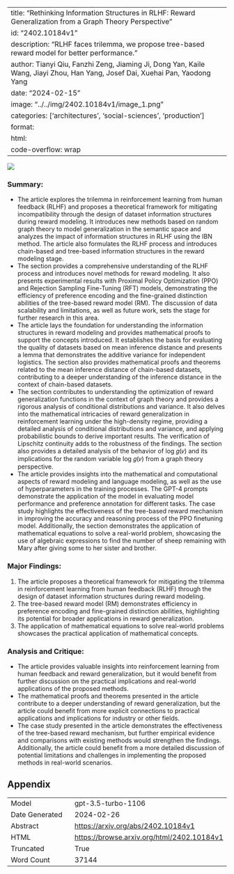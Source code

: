 
---
title: "Rethinking Information Structures in RLHF: Reward Generalization from a Graph Theory Perspective"
id: "2402.10184v1"
description: "RLHF faces trilemma, we propose tree-based reward model for better performance."
author: Tianyi Qiu, Fanzhi Zeng, Jiaming Ji, Dong Yan, Kaile Wang, Jiayi Zhou, Han Yang, Josef Dai, Xuehai Pan, Yaodong Yang
date: "2024-02-15"
image: "../../img/2402.10184v1/image_1.png"
categories: ['architectures', 'social-sciences', 'production']
format:
  html:
    code-overflow: wrap
---

![](../../img/2402.10184v1/image_1.png)

### Summary:
- The article explores the trilemma in reinforcement learning from human feedback (RLHF) and proposes a theoretical framework for mitigating incompatibility through the design of dataset information structures during reward modeling. It introduces new methods based on random graph theory to model generalization in the semantic space and analyzes the impact of information structures in RLHF using the IBN method. The article also formulates the RLHF process and introduces chain-based and tree-based information structures in the reward modeling stage.
- The section provides a comprehensive understanding of the RLHF process and introduces novel methods for reward modeling. It also presents experimental results with Proximal Policy Optimization (PPO) and Rejection Sampling Fine-Tuning (RFT) models, demonstrating the efficiency of preference encoding and the fine-grained distinction abilities of the tree-based reward model (RM). The discussion of data scalability and limitations, as well as future work, sets the stage for further research in this area.
- The article lays the foundation for understanding the information structures in reward modeling and provides mathematical proofs to support the concepts introduced. It establishes the basis for evaluating the quality of datasets based on mean inference distance and presents a lemma that demonstrates the additive variance for independent logistics. The section also provides mathematical proofs and theorems related to the mean inference distance of chain-based datasets, contributing to a deeper understanding of the inference distance in the context of chain-based datasets.
- The section contributes to understanding the optimization of reward generalization functions in the context of graph theory and provides a rigorous analysis of conditional distributions and variance. It also delves into the mathematical intricacies of reward generalization in reinforcement learning under the high-density regime, providing a detailed analysis of conditional distributions and variance, and applying probabilistic bounds to derive important results. The verification of Lipschitz continuity adds to the robustness of the findings. The section also provides a detailed analysis of the behavior of log 𝑔(𝑣) and its implications for the random variable log 𝑔(𝑣) from a graph theory perspective.
- The article provides insights into the mathematical and computational aspects of reward modeling and language modeling, as well as the use of hyperparameters in the training processes. The GPT-4 prompts demonstrate the application of the model in evaluating model performance and preference annotation for different tasks. The case study highlights the effectiveness of the tree-based reward mechanism in improving the accuracy and reasoning process of the PPO finetuning model. Additionally, the section demonstrates the application of mathematical equations to solve a real-world problem, showcasing the use of algebraic expressions to find the number of sheep remaining with Mary after giving some to her sister and brother.

### Major Findings:
1. The article proposes a theoretical framework for mitigating the trilemma in reinforcement learning from human feedback (RLHF) through the design of dataset information structures during reward modeling.
2. The tree-based reward model (RM) demonstrates efficiency in preference encoding and fine-grained distinction abilities, highlighting its potential for broader applications in reward generalization.
3. The application of mathematical equations to solve real-world problems showcases the practical application of mathematical concepts.

### Analysis and Critique:
- The article provides valuable insights into reinforcement learning from human feedback and reward generalization, but it would benefit from further discussion on the practical implications and real-world applications of the proposed methods.
- The mathematical proofs and theorems presented in the article contribute to a deeper understanding of reward generalization, but the article could benefit from more explicit connections to practical applications and implications for industry or other fields.
- The case study presented in the article demonstrates the effectiveness of the tree-based reward mechanism, but further empirical evidence and comparisons with existing methods would strengthen the findings. Additionally, the article could benefit from a more detailed discussion of potential limitations and challenges in implementing the proposed methods in real-world scenarios.

## Appendix

|          |          |
|----------|----------|
| Model     | gpt-3.5-turbo-1106       |
| Date Generated     | 2024-02-26       |
| Abstract | [https://arxiv.org/abs/2402.10184v1](https://arxiv.org/abs/2402.10184v1)        |
| HTML     | [https://browse.arxiv.org/html/2402.10184v1](https://browse.arxiv.org/html/2402.10184v1)       |
| Truncated       | True       |
| Word Count       | 37144       |
